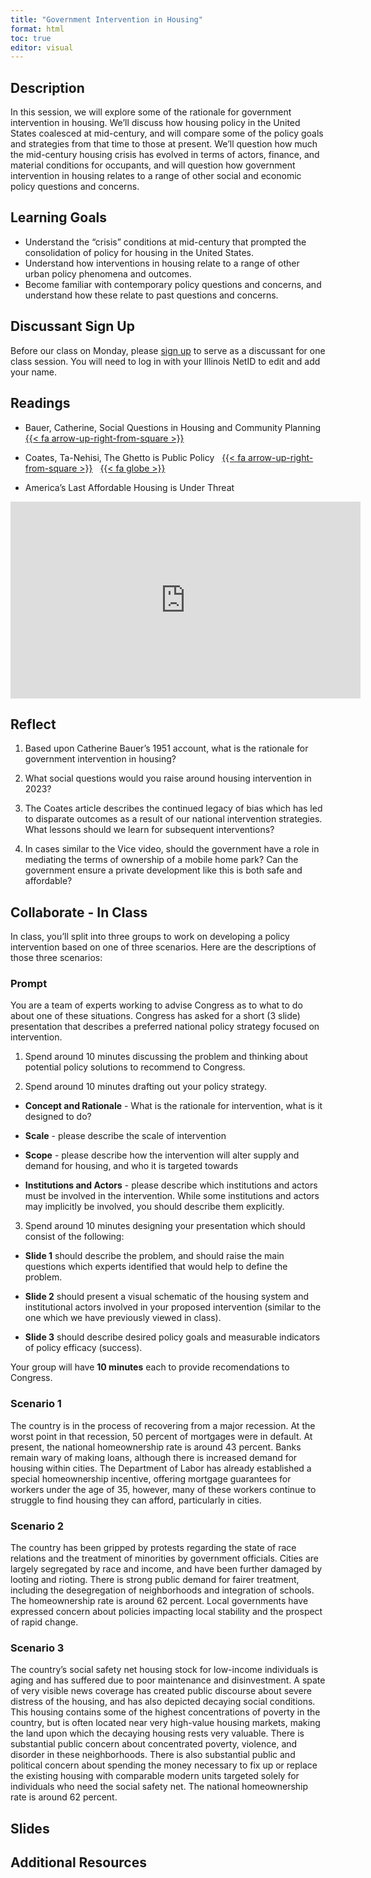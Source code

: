 ```yaml
---
title: "Government Intervention in Housing"
format: html
toc: true
editor: visual
---
```


## Description

In this session, we will explore some of the rationale for government intervention in housing. We'll discuss how housing policy in the United States coalesced at mid-century, and will compare some of the policy goals and strategies from that time to those at present. We'll question how much the mid-century housing crisis has evolved in terms of actors, finance, and material conditions for occupants, and will question how government intervention in housing relates to a range of other social and economic policy questions and concerns.

## Learning Goals

-   Understand the "crisis" conditions at mid-century that prompted the consolidation of policy for housing in the United States.
-   Understand how interventions in housing relate to a range of other urban policy phenomena and outcomes.
-   Become familiar with contemporary policy questions and concerns, and understand how these relate to past questions and concerns.

## Discussant Sign Up

Before our class on Monday, please [sign up](https://docs.google.com/spreadsheets/d/1vdQX4bEqMdoT2ZrwOmIw6MF3sL2miaEQqSPRnvNayVE/edit?usp=sharing) to serve as a discussant for one class session. You will need to log in with your Illinois NetID to edit and add your name.

## Readings

-   Bauer, Catherine, Social Questions in Housing and Community Planning [{{< fa arrow-up-right-from-square >}}](https://uofi.box.com/s/pzsu4h0joushr3rxxe45p1gf2131b0r4)

-   Coates, Ta-Nehisi, The Ghetto is Public Policy   [{{< fa arrow-up-right-from-square >}}](https://uofi.box.com/s/pht1rvfjs5t34esyup52qrqlas39y5i2)   [{{< fa globe >}}](https://www.theatlantic.com/national/archive/2013/03/the-ghetto-is-public-policy/274147/)

-   America's Last Affordable Housing is Under Threat

<iframe width="560" height="315" src="https://www.youtube-nocookie.com/embed/9DQa3Ajhzv8" title="YouTube video player" frameborder="0" allow="accelerometer; autoplay; clipboard-write; encrypted-media; gyroscope; picture-in-picture; web-share" allowfullscreen>

</iframe>

## Reflect

1.  Based upon Catherine Bauer's 1951 account, what is the rationale for government intervention in housing?

2.  What social questions would you raise around housing intervention in 2023?

3.  The Coates article describes the continued legacy of bias which has led to disparate outcomes as a result of our national intervention strategies. What lessons should we learn for subsequent interventions?

4.  In cases similar to the Vice video, should the government have a role in mediating the terms of ownership of a mobile home park? Can the government ensure a private development like this is both safe and affordable?

## Collaborate - In Class

In class, you'll split into three groups to work on developing a policy intervention based on one of three scenarios. Here are the descriptions of those three scenarios:

### Prompt

You are a team of experts working to advise Congress as to what to do about one of these situations. Congress has asked for a short (3 slide) presentation that describes a preferred national policy strategy focused on intervention.

1.  Spend around 10 minutes discussing the problem and thinking about potential policy solutions to recommend to Congress.

2.  Spend around 10 minutes drafting out your policy strategy.

-   **Concept and Rationale** - What is the rationale for intervention, what is it designed to do?

-   **Scale** - please describe the scale of intervention

-   **Scope** - please describe how the intervention will alter supply and demand for housing, and who it is targeted towards

-   **Institutions and Actors** - please describe which institutions and actors must be involved in the intervention. While some institutions and actors may implicitly be involved, you should describe them explicitly.

3.  Spend around 10 minutes designing your presentation which should consist of the following:

-   **Slide 1** should describe the problem, and should raise the main questions which experts identified that would help to define the problem.

-   **Slide 2** should present a visual schematic of the housing system and institutional actors involved in your proposed intervention (similar to the one which we have previously viewed in class).

-   **Slide 3** should describe desired policy goals and measurable indicators of policy efficacy (success).

Your group will have **10 minutes** each to provide recomendations to Congress.

### Scenario 1

The country is in the process of recovering from a major recession. At the worst point in that recession, 50 percent of mortgages were in default. At present, the national homeownership rate is around 43 percent. Banks remain wary of making loans, although there is increased demand for housing within cities. The Department of Labor has already established a special homeownership incentive, offering mortgage guarantees for workers under the age of 35, however, many of these workers continue to struggle to find housing they can afford, particularly in cities.

### Scenario 2

The country has been gripped by protests regarding the state of race relations and the treatment of minorities by government officials. Cities are largely segregated by race and income, and have been further damaged by looting and rioting. There is strong public demand for fairer treatment, including the desegregation of neighborhoods and integration of schools. The homeownership rate is around 62 percent. Local governments have expressed concern about policies impacting local stability and the prospect of rapid change.

### Scenario 3

The country's social safety net housing stock for low-income individuals is aging and has suffered due to poor maintenance and disinvestment. A spate of very visible news coverage has created public discourse about severe distress of the housing, and has also depicted decaying social conditions. This housing contains some of the highest concentrations of poverty in the country, but is often located near very high-value housing markets, making the land upon which the decaying housing rests very valuable. There is substantial public concern about concentrated poverty, violence, and disorder in these neighborhoods. There is also substantial public and political concern about spending the money necessary to fix up or replace the existing housing with comparable modern units targeted solely for individuals who need the social safety net. The national homeownership rate is around 62 percent.

## Slides

## Additional Resources
